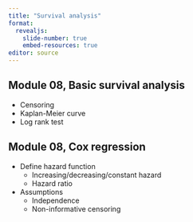 ```yaml
---
title: "Survival analysis"
format: 
  revealjs:
    slide-number: true
    embed-resources: true
editor: source
---
```


## Module 08, Basic survival analysis

-   Censoring
-   Kaplan-Meier curve
-   Log rank test

## Module 08, Cox regression

-   Define hazard function
    -   Increasing/decreasing/constant hazard
    -   Hazard ratio
-   Assumptions
    -   Independence
    -   Non-informative censoring
    
